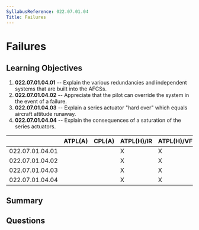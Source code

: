 ```yaml
---
SyllabusReference: 022.07.01.04
Title: Failures
---
```


# Failures

## Learning Objectives

1. **022.07.01.04.01** -- Explain the various redundancies and independent
   systems that are built into the AFCSs.
2. **022.07.01.04.02** -- Appreciate that the pilot can override the system in
   the event of a failure.
3. **022.07.01.04.03** -- Explain a series actuator "hard over" which equals
   aircraft attitude runaway.
4. **022.07.01.04.04** -- Explain the consequences of a saturation of the series
   actuators.

|                 | ATPL(A) | CPL(A) | ATPL(H)/IR | ATPL(H)/VFR | CPL(H) | IR  | CBIR(A) |
| --------------- | ------- | ------ | ---------- | ----------- | ------ | --- | ------- |
| 022.07.01.04.01 |         |        | X          | X           | X      |     |         |
| 022.07.01.04.02 |         |        | X          | X           | X      |     |         |
| 022.07.01.04.03 |         |        | X          | X           | X      |     |         |
| 022.07.01.04.04 |         |        | X          | X           | X      |     |         |

## Summary

## Questions
